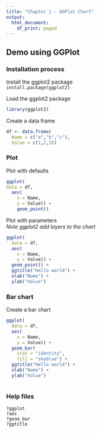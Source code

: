 ```yaml
---
title: "Chapter 1 - GGPlot Chart"
output:
  html_document:
    df_print: paged
---
```


## Demo using GGPlot

### Installation process
Install the ggplot2 package  
`install.package(ggplot2)`

Load the ggplot2 package
```r
library(ggplot2)
```

Create a data frame
```r
df <- data.frame(
  Name = c("a","b","c"),
  Value = c(1,2,3))
```

### Plot
Plot with defaults
```r
ggplot(
data = df,
  aes(
    x = Name,
    y = Value)) +
    geom_point()
```

Plot with parameters  
*Note ggplot2 add layers to the chart*

```r
ggplot(
  data = df,
  aes(
    x = Name,
    y = Value)) +
  geom_point() +
  ggtitle("Hello world") + 
  xlab("Name") +
  ylab("Value")

```

### Bar chart

Create a bar chart
```r
ggplot(
  data = df,
  aes(
    x = Name,
    y = Value)) +
  geom_bar(
    stat = "identity",
    fill = "skyblue") +
  ggtitle("Hello world") +
  xlab("Name") +
  ylab("Value")
    
```

### Help files
` ?ggplot `  
` ?aes `  
` ?geom_bar `  
` ?ggtitle `
